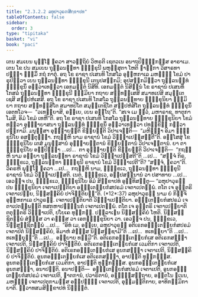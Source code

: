```yaml
---
title: "2.3.2.2 ລຫຸປາວຸຣຓສິກ຺ຂາປທ"
tableOfContents: false
sidebar:
  order: 3
type: "tipitaka"
basket: "vi"
book: "paci"
---
```



<DynamicBreadcrumb />

<Division number="788" book="paci">

<Paragraph number="2552" book="paci">
ເຕນ ສມເຍນ ພຸທ຺ໂຘ ຠຄວາ ສາວຕ຺ຖິຍໍ ວິຫຣຕິ ເຊຕວເນ ອນາຖປິຓ຺ຑິກສ຺ສ ອາຣາເມ. ເຕນ ໂຂ ປນ ສມເຍນ ຖຸລ຺ລນນ຺ທາ ຠິກ຺ຂຸນີ ພຫຸສ຺ສຸຕາ ໂຫຕິ ຠາຓິກາ ວິສາຣທາ ປຏ຺ຏາ ຘມ຺ມິໍ ກຖໍ ກາຕຸໍ. ອຖ ໂຂ ຣາຊາ ປເສນທິ ໂກສໂລ ອຸຓ຺ຫກາເລ ມຫຄ຺ຆໍ ໂຂມໍ ປາຣຸປິຕ຺ວາ ເຍນ ຖຸລ຺ລນນ຺ທາ ຠິກ຺ຂຸນີ ເຕນຸປສງ຺ກມິ; ອຸປສງ຺ກມິຕ຺ວາ ຖຸລ຺ລນນ຺ທໍ ຠິກ຺ຂຸນິໍ ອຠິວາເທຕ຺ວາ ເອກມນ຺ຕໍ ນິສີທິ. ເອກມນ຺ຕໍ ນິສິນ຺ນໍ ໂຂ ຣາຊານໍ ປເສນທິໍ ໂກສລໍ ຖຸລ຺ລນນ຺ທາ ຠິກ຺ຂຸນີ ຘມ຺ມິຍາ ກຖາຍ ສນ຺ທສ຺ເສສິ ສມາທເປສິ ສມຸຕ຺ເຕເຊສິ ສມ຺ປຫໍເສສິ. ອຖ ໂຂ ຣາຊາ ປເສນທິ ໂກສໂລ ຖຸລ຺ລນນ຺ທາຍ ຠິກ຺ຂຸນິຍາ ຘມ຺ມິຍາ ກຖາຍ ສນ຺ທສ຺ສິໂຕ ສມາທປິໂຕ ສມຸຕ຺ເຕຊິໂຕ ສມ຺ປຫໍສິໂຕ ຖຸລ຺ລນນ຺ທໍ ຠິກ຺ຂຸນິໍ ເອຕທໂວຈ—  “ວເທຍ຺ຍາສິ, ອຍ຺ເຍ, ເຍນ ອຕ຺ໂຖ”ຕິ. “ສເຈ ເມ ຕ຺ວໍ, ມຫາຣາຊ, ທາຕຸກາໂມສິ, ອິມໍ ໂຂມໍ ເທຫີ”ຕິ. ອຖ ໂຂ ຣາຊາ ປເສນທິ ໂກສໂລ ຖຸລ຺ລນນ຺ທາຍ ຠິກ຺ຂຸນິຍາ ໂຂມໍ ທຕ຺ວາ ອຸຏ຺ຐາຍາສນາ ຖຸລ຺ລນນ຺ທໍ ຠິກ຺ຂຸນິໍ ອຠິວາເທຕ຺ວາ ປທກ຺ຂິຓໍ ກຕ຺ວາ ປກ຺ກາມິ. ມນຸສ຺ສາ ອຸຊ຺ຌາຍນ຺ຕິ ຂິຍ຺ຍນ຺ຕິ ວິປາເຈນ຺ຕິ—  “ມຫິຈ຺ຉາ ອິມາ ຠິກ຺ຂຸນິໂຍ ອສນ຺ຕຸຏ຺ຐາ. ກຖຎ຺ຫິ ນາມ ຣາຊານໍ ໂຂມໍ ວິຎ຺ຎາເປສ຺ສນ຺ຕີ”ຕິ.
</Paragraph>

<Paragraph number="2553" book="paci">
ອສ຺ໂສສຸໍ ໂຂ ຠິກ຺ຂຸນິໂຍ ເຕສໍ ມນຸສ຺ສານໍ ອຸຊ຺ຌາຍນ຺ຕານໍ ຂິຍ຺ຍນ຺ຕານໍ ວິປາເຈນ຺ຕານໍ. ຍາ ຕາ ຠິກ຺ຂຸນິໂຍ ອປ຺ປິຈ຺ຉາ …ເປ…  ຕາ ອຸຊ຺ຌາຍນ຺ຕິ ຂິຍ຺ຍນ຺ຕິ ວິປາເຈນ຺ຕິ—  “ກຖຎ຺ຫິ ນາມ ອຍ຺ຍາ ຖຸລ຺ລນນ຺ທາ ຣາຊານໍ ໂຂມໍ ວິຎ຺ຎາເປສ຺ສຕີ”ຕິ …ເປ…  “ສຈ຺ຈໍ ກິຣ, ຠິກ຺ຂເວ, ຖຸລ຺ລນນ຺ທາ ຠິກ຺ຂຸນີ ຣາຊານໍ ໂຂມໍ ວິຎ຺ຎາເປຕີ”ຕິ? “ສຈ຺ຈໍ, ຠຄວາ”ຕິ. ວິຄຣຫິ ພຸທ຺ໂຘ ຠຄວາ …ເປ…  ກຖຎ຺ຫິ ນາມ, ຠິກ຺ຂເວ, ຖຸລ຺ລນນ຺ທາ ຠິກ຺ຂຸນີ ຣາຊານໍ ໂຂມໍ ວິຎ຺ຎາເປສ຺ສຕິ. ເນຕໍ, ຠິກ຺ຂເວ, ອປ຺ປສນ຺ນານໍ ວາ ປສາທາຍ …ເປ…  ເອວຎ຺ຈ ປນ, ຠິກ຺ຂເວ, ຠິກ຺ຂຸນິໂຍ ອິມໍ ສິກ຺ຂາປທໍ ອຸທ຺ທິສນ຺ຕຸ—
</Paragraph>

</Division>
<Division number="789" book="paci">

<Paragraph number="2554" book="paci">
<Emphasis>“ລຫຸປາວຸຣຓໍ ປນ ຠິກ຺ຂຸນິຍາ ເຈຕາເປນ຺ຕິຍາ ອຑ຺ຒເຕຍ຺ຍກໍສປຣມໍ ເຈຕາເປຕພ຺ພໍ. ຕໂຕ ເຈ ອຸຕ຺ຕຣິ ເຈຕາເປຍ຺ຍ, ນິສ຺ສຄ຺ຄິຍໍ ປາຈິຕ຺ຕິຍນ຺”</Emphasis>ຕິ. (*12*:<Emphasis>37</Emphasis>)
</Paragraph>

</Division>
<Division number="790" book="paci">

<Paragraph number="2555" book="paci">
<Emphasis>ລຫຸປາວຸຣຓໍ</Emphasis> ນາມ ຍໍ ກິຎ຺ຈິ ອຸຓ຺ຫກາເລ ປາວຸຣຓໍ.
</Paragraph>

<Paragraph number="2556" book="paci">
<Emphasis>ເຈຕາເປນ຺ຕິຍາ</Emphasis>ຕິ ວິຎ຺ຎາເປນ຺ຕິຍາ.
</Paragraph>

<Paragraph number="2557" book="paci">
<Emphasis>ອຑ຺ຒເຕຍ຺ຍກໍສປຣມໍ ເຈຕາເປຕພ຺ພນ຺</Emphasis>ຕິ ທສກຫາປຓຄ຺ຆນກໍ ເຈຕາເປຕພ຺ພໍ.
</Paragraph>

<Paragraph number="2558" book="paci">
<Emphasis>ຕໂຕ ເຈ ອຸຕ຺ຕຣິ ເຈຕາເປຍ຺ຍາ</Emphasis>ຕິ ຕຕຸຕ຺ຕຣິ ວິຎ຺ຎາເປຕິ, ປໂຍເຄ ທຸກ຺ກຏໍ. ປຏິລາເຠນ ນິສ຺ສຄ຺ຄິຍໍ ໂຫຕິ. ນິສ຺ສຊ຺ຊິຕພ຺ພໍ ສໍຆສ຺ສ ວາ ຄຓສ຺ສ ວາ ເອກຠິກ຺ຂຸນິຍາ ວາ. ເອວຎ຺ຈ ປນ, ຠິກ຺ຂເວ, ນິສ຺ສຊ຺ຊິຕພ຺ພໍ …ເປ…  “ອິທໍ ເມ, ອຍ຺ເຍ, ລຫຸປາວຸຣຓໍ ອຕິເຣກອຑ຺ຒເຕຍ຺ຍກໍສປຣມໍ ເຈຕາປິຕໍ ນິສ຺ສຄ຺ຄິຍໍ, ອິມາຫໍ ສໍຆສ຺ສ ນິສ຺ສຊ຺ຊາມີ”ຕິ …ເປ…  ທເທຍ຺ຍາ”ຕິ …ເປ…  ທເທຍ຺ຍຸນ຺”ຕິ …ເປ…  ອຍ຺ຍາຍ ທມ຺ມີ”ຕິ.
</Paragraph>

</Division>
<Division number="791" book="paci">

<Paragraph number="2559" book="paci">
ອຕິເຣກອຑ຺ຒເຕຍ຺ຍກໍເສ ອຕິເຣກສຎ຺ຎາ ເຈຕາເປຕິ, ນິສ຺ສຄ຺ຄິຍໍ ປາຈິຕ຺ຕິຍໍ. ອຕິເຣກອຑ຺ຒເຕຍ຺ຍກໍເສ ເວມຕິກາ ເຈຕາເປຕິ, ນິສ຺ສຄ຺ຄິຍໍ ປາຈິຕ຺ຕິຍໍ. ອຕິເຣກອຑ຺ຒເຕຍ຺ຍກໍເສ ອູນກສຎ຺ຎາ ເຈຕາເປຕິ, ນິສ຺ສຄ຺ຄິຍໍ ປາຈິຕ຺ຕິຍໍ.
</Paragraph>

<Paragraph number="2560" book="paci">
ອູນກອຑ຺ຒເຕຍ຺ຍກໍເສ ອຕິເຣກສຎ຺ຎາ, ອາປຕ຺ຕິ ທຸກ຺ກຏສ຺ສ. ອູນກອຑ຺ຒເຕຍ຺ຍກໍເສ ເວມຕິກາ, ອາປຕ຺ຕິ ທຸກ຺ກຏສ຺ສ. ອູນກອຑ຺ຒເຕຍ຺ຍກໍເສ ອູນກສຎ຺ຎາ, ອນາປຕ຺ຕິ.
</Paragraph>

</Division>
<Division number="792" book="paci">

<Paragraph number="2561" book="paci">
ອນາປຕ຺ຕິ—  ອຑ຺ຒເຕຍ຺ຍກໍສປຣມໍ ເຈຕາເປຕິ, ອູນກອຑ຺ຒເຕຍ຺ຍກໍສປຣມໍ ເຈຕາເປຕິ, ຎາຕການໍ, ປວາຣິຕານໍ, ອຎ຺ຎສ຺ສຕ຺ຖາຍ, ອຕ຺ຕໂນ ຘເນນ, ມຫຄ຺ຆໍ ເຈຕາເປຕຸກາມສ຺ສ ອປ຺ປຄ຺ຆໍ ເຈຕາເປຕິ, ອຸມ຺ມຕ຺ຕິກາຍ, ອາທິກມ຺ມິກາຍາຕິ.

</Paragraph>
</Division>

<Paragraph number="2562" type="center" book="paci">
ທ຺ວາທສມສິກ຺ຂາປທໍ ນິຏ຺ຐິຕໍ.
</Paragraph>